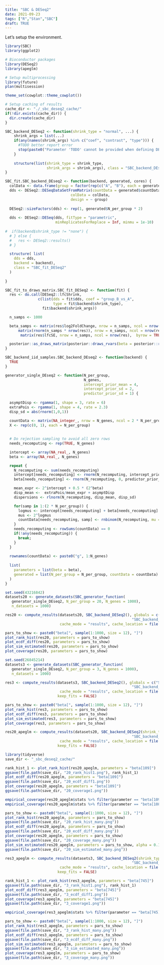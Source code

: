 ```yaml
---
title: "SBC & DESeq2"
date: 2021-09-23
tags: ["R","Stan","SBC"]
draft: TRUE
---
```

  
Let's setup the environment.

```r
library(SBC)
library(ggplot2)

# Bioconductor packages
library(DESeq2) 
library(apeglm)

# Setup multiprocessing
library(future)
plan(multisession)

theme_set(cowplot::theme_cowplot())

# Setup caching of results
cache_dir <- "./_sbc_deseq2_cache/"
if(!dir.exists(cache_dir)) {
  dir.create(cache_dir)
}

```

```r
SBC_backend_DESeq2 <- function(shrink_type = "normal", ...) {
    shrink_args = list(...)
    if(any(names(shrink_args) %in% c("coef", "contrast", "type"))) {
      #TODO better report error
      stop(paste0("Parameter 'TODO' cannot be provided when defining DESeq2 backend, must be passed other way"))
    }
  
    structure(list(shrink_type = shrink_type, 
                   shrink_args = shrink_args), class = "SBC_backend_DEseq2")
}

SBC_fit.SBC_backend_DEseq2 <- function(backend, generated, cores) {
  colData <- data.frame(group = factor(rep(c("A", "B"), each = generated$N_per_group)))
  dds <- DESeq2::DESeqDataSetFromMatrix(countData = generated$countData,
                              colData = colData,
                              design = ~ group)
  
  DESeq2::sizeFactors(dds) <- rep(1, generated$N_per_group * 2)
  
  dds <- DESeq2::DESeq(dds, fitType = "parametric", 
                       minReplicatesForReplace = Inf, minmu = 1e-10)
  
#  if(backend$shrink_type != "none") {
  # } else {
  #   res <- DESeq2::results()
  # }

  structure( list(
    dds = dds,
    backend = backend),
    class = "SBC_fit_DESeq2"
  )  
  
}

SBC_fit_to_draws_matrix.SBC_fit_DESeq2 <- function(fit) {
  res <- do.call(DESeq2::lfcShrink,
               c(list(dds = fit$dds, coef = "group_B_vs_A", 
                      type = fit$backend$shrink_type),
                 fit$backend$shrink_args))

  n_samps <- 1000

  beta_samps <- matrix(res$log2FoldChange, nrow = n_samps, ncol = nrow(res),  byrow = TRUE) +
      matrix(rnorm(n_samps * nrow(res)), nrow = n_samps, ncol = nrow(res)) *
       matrix(res$lfcSE, nrow = n_samps, ncol = nrow(res),  byrow = TRUE)

  posterior::as_draws_matrix(posterior::draws_rvars(beta = posterior::rvar(beta_samps)))
}
```




```r
SBC_backend_iid_samples.SBC_backend_DEseq2 <- function(backend) {
  TRUE
}
```


```r
generator_single_DEseq2 <- function(N_per_group,
                                    N_genes, 
                                    intercept_prior_mean = 4, 
                                    intercept_prior_sd = 2, 
                                    predictor_prior_sd = 1) {
  
  asymptDisp <- rgamma(1, shape = 3, rate = 6)
  extraPois <- rgamma(1, shape = 4, rate = 2.3)
  disp_sd = abs(rnorm(1,0,1))

  countData <- matrix(NA_integer_, nrow = N_genes, ncol = 2 * N_per_group)
  X <- rep(c(0, 1), each = N_per_group)
  
  
  # Do rejection sampling to avoid all zero rows
  needs_recomputing <- rep(TRUE, N_genes)

  intercept <- array(NA_real_, N_genes)
  beta <- array(NA_real_, N_genes)

  repeat {   
    N_recomputing <- sum(needs_recomputing)
    intercept[needs_recomputing] <- rnorm(N_recomputing, intercept_prior_mean, intercept_prior_sd)
    beta[needs_recomputing] <- rnorm(N_recomputing, 0, predictor_prior_sd)

    mean_expr <- 2^intercept + 0.5 * (2^beta)
    disp_mean <-  extraPois/mean_expr + asymptDisp
    dispersions <- rlnorm(N_recomputing, disp_mean, disp_sd)

    for(samp in 1:(2 * N_per_group)) {
      logmus <- intercept[needs_recomputing] + beta[needs_recomputing] * X[samp]
      mus <- 2^logmus
      countData[needs_recomputing, samp] <- rnbinom(N_recomputing, mu = mus, size = 1/dispersions)
    }
    needs_recomputing <- rowSums(countData) == 0
    if(!any(needs_recomputing)) {
      break;
    }
  }
  
  rownames(countData) <- paste0("g", 1:N_genes)
  
  list(
    parameters = list(beta = beta),
    generated = list(N_per_group = N_per_group, countData = countData)
  ) 
}
```


```r
set.seed(43216842)
datasets20 <- generate_datasets(SBC_generator_function(
   generator_single_DEseq2, N_per_group = 20, N_genes = 1000),
   n_datasets = 1000) 
```


```r
res20 <- compute_results(datasets20, SBC_backend_DESeq2(), globals = c("SBC_fit.SBC_backend_DEseq2", "SBC_fit_to_draws_matrix.SBC_fit_DESeq2",
                                                          "SBC_backend_iid_samples.SBC_backend_DEseq2"),
                         cache_mode = "results", cache_location = file.path(cache_dir, "SBC_20"))
```


```r
pars_to_show <- paste0("beta[", sample(1:1000, size = 12), "]")
plot_rank_hist(res20, parameters = pars_to_show)
plot_ecdf_diff(res20, parameters = pars_to_show)
plot_sim_estimated(res20, parameters = pars_to_show)
plot_coverage(res20, parameters = pars_to_show)
```


```r
set.seed(26845214)
datasets3 <- generate_datasets(SBC_generator_function(
   generator_single_DEseq2, N_per_group = 3, N_genes = 1000),
   n_datasets = 1000) 
```


```r
res3 <- compute_results(datasets3, SBC_backend_DESeq2(), globals = c("SBC_fit.SBC_backend_DEseq2", "SBC_fit_to_draws_matrix.SBC_fit_DESeq2",
                                                          "SBC_backend_iid_samples.SBC_backend_DEseq2"),
                         cache_mode = "results", cache_location = file.path(cache_dir, "SBC_3"),
                        keep_fits = FALSE)
```


```r
pars_to_show <- paste0("beta[", sample(1:1000, size = 12), "]")
plot_rank_hist(res3, parameters = pars_to_show)
plot_ecdf_diff(res3, parameters = pars_to_show)
plot_sim_estimated(res3, parameters = pars_to_show)
plot_coverage(res3, parameters = pars_to_show)
```




```r
res20_apeglm <- compute_results(datasets20, SBC_backend_DESeq2(shrink_type = "apeglm"), globals = c("SBC_fit.SBC_backend_DEseq2", "SBC_fit_to_draws_matrix.SBC_fit_DESeq2",
                                                          "SBC_backend_iid_samples.SBC_backend_DEseq2"),
                         cache_mode = "results", cache_location = file.path(cache_dir, "SBC_20_apeglm"),
                        keep_fits = FALSE)
```

```r
library(tidyverse)
save_dir <- "_sbc_deseq2_cache/"

rank_hist_1 <- plot_rank_hist(res20_apeglm, parameters = "beta[109]")
ggsave(file.path(save_dir, "20_rank_hist1.png"), rank_hist_1)
plot_ecdf_diff(res20_apeglm, parameters = "beta[109]")
ggsave(file.path(save_dir, "20_ecdf_diff1.png"))
plot_coverage(res20_apeglm, parameters = "beta[109]")
ggsave(file.path(save_dir, "20_coverage1.png"))

empirical_coverage(res20_apeglm$stats %>% filter(parameter == "beta[109]"),width = c(0.5,0.9,0.95))
empirical_coverage(res20_apeglm$stats %>% filter(parameter == "beta[108]"),width = c(0.5,0.9,0.95))
```


```r
pars_to_show <- paste0("beta[", sample(1:1000, size = 12), "]")
plot_rank_hist(res20_apeglm, parameters = pars_to_show)
ggsave(file.path(save_dir, "20_rank_hist_many.png"))
plot_ecdf_diff(res20_apeglm, parameters = pars_to_show)
ggsave(file.path(save_dir, "20_ecdf_diff_many.png"))
plot_coverage(res20_apeglm, parameters = pars_to_show)
ggsave(file.path(save_dir, "20_coverage_many.png"))
plot_sim_estimated(res20_apeglm, parameters = pars_to_show, alpha = 0.1)
ggsave(file.path(save_dir, "20_sim_estimated_many.png"))

```


```r
res3_apeglm <- compute_results(datasets3, SBC_backend_DESeq2(shrink_type = "apeglm"), globals = c("SBC_fit.SBC_backend_DEseq2", "SBC_fit_to_draws_matrix.SBC_fit_DESeq2",
                                                          "SBC_backend_iid_samples.SBC_backend_DEseq2"),
                         cache_mode = "results", cache_location = file.path(cache_dir, "SBC_3_apeglm"),
                        keep_fits = FALSE)
```
```r
rank_hist_1 <- plot_rank_hist(res3_apeglm, parameters = "beta[745]")
ggsave(file.path(save_dir, "3_rank_hist1.png"), rank_hist_1)
plot_ecdf_diff(res3_apeglm, parameters = "beta[745]")
ggsave(file.path(save_dir, "3_ecdf_diff1.png"))
plot_coverage(res3_apeglm, parameters = "beta[745]")
ggsave(file.path(save_dir, "3_coverage1.png"))

empirical_coverage(res3_apeglm$stats %>% filter(parameter == "beta[745]"), c(0.5,0.9,0.95))

```


```r
pars_to_show <- paste0("beta[", sample(1:1000, size = 12), "]")
plot_rank_hist(res3_apeglm, parameters = pars_to_show)
ggsave(file.path(save_dir, "3_rank_hist_many.png"))
plot_ecdf_diff(res3_apeglm, parameters = pars_to_show)
ggsave(file.path(save_dir, "3_ecdf_diff_many.png"))
plot_sim_estimated(res3_apeglm, parameters = pars_to_show)
ggsave(file.path(save_dir, "3_sim_estimated_many.png"))
plot_coverage(res3_apeglm, parameters = pars_to_show)
ggsave(file.path(save_dir, "3_coverage_many.png"))
```


  
